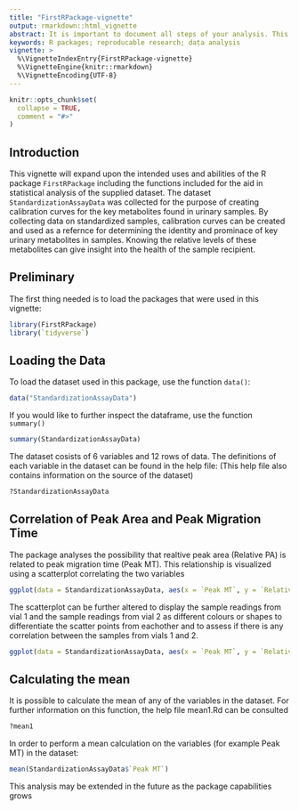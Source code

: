 ---
title: "FirstRPackage-vignette"
output: rmarkdown::html_vignette
abstract: It is important to document all steps of your analysis. This vignette will outline the steps involved in documenting data analysis with regards to the `FirstRPackage` package, and more specifically, the dataset included in this package `StandardizationAssayData`
keywords: R packages; reproducable research; data analysis
vignette: >
  %\VignetteIndexEntry{FirstRPackage-vignette}
  %\VignetteEngine{knitr::rmarkdown}
  %\VignetteEncoding{UTF-8}
---

```{r, include = FALSE}
knitr::opts_chunk$set(
  collapse = TRUE,
  comment = "#>"
)
```

## Introduction

This vignette will expand upon the intended uses and abilities of the R package `FirstRPackage` including the functions included for the aid in statistical analysis of the supplied dataset. The dataset `StandardizationAssayData` was collected for the purpose of creating calibration curves for the key metabolites found in urinary samples.    By collecting data on standardized samples, calibration curves can be created and used as a refernce for determining the identity and prominace of key urinary metabolites in samples. Knowing the relative levels of these metabolites can give insight into the health of the sample recipient.

## Preliminary

The first thing needed is to load the packages that were used in this vignette:
```{r setup}
library(FirstRPackage)
library(`tidyverse`)

```

## Loading the Data

To load the dataset used in this package, use the function `data()`:
```{r load-data}
data("StandardizationAssayData")
```

If you would like to further inspect the dataframe, use the function `summary()`
```{r summary-data}
summary(StandardizationAssayData)
```

The dataset cosists of 6 variables and 12 rows of data. The definitions of each variable in the dataset can be found in the help file:
(This help file also contains information on the source of the dataset)
```{r call-help}
?StandardizationAssayData
```

## Correlation of Peak Area and Peak Migration Time

The package analyses the possibility that realtive peak area (Relative PA) is related to peak migration time (Peak MT). This relationship is visualized using a scatterplot correlating the two variables
```{r Peak-MT-by-Relative-PA}
ggplot(data = StandardizationAssayData, aes(x = `Peak MT`, y = `Relative PA`)) + geom_point()
```

The scatterplot can be further altered to display the sample readings from vial 1 and the sample readings from vial 2 as different colours or shapes to differentiate the scatter points from eachother and to assess if there is any correlation between the samples from vials 1 and 2.

```{r Peak-MT-by-Relative-PA Differentiation}
ggplot(data = StandardizationAssayData, aes(x = `Peak MT`, y = `Relative PA`, color = factor(`Samplle Vial`))) + geom_point()
```

## Calculating the mean

It is possible to calculate the mean of any of the variables in the dataset. For further information on this function, the help file mean1.Rd can be consulted

```{r mean-function}
?mean1
```

In order to perform a mean calculation on the variables (for example Peak MT) in the dataset:

```{r mean-calculation}
mean(StandardizationAssayData$`Peak MT`)
```


This analysis may be extended in the future as the package capabilities grows
